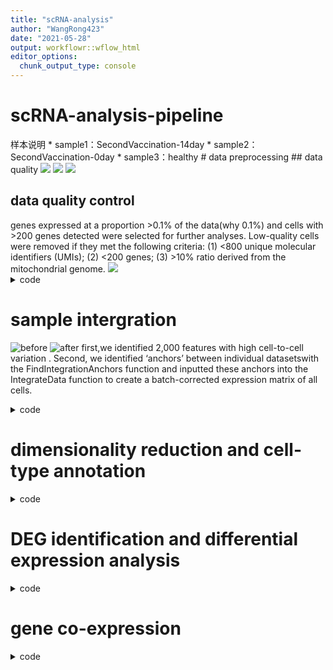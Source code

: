 ---
title: "scRNA-analysis"
author: "WangRong423"
date: "2021-05-28"
output: workflowr::wflow_html
editor_options:
  chunk_output_type: console
---

# scRNA-analysis-pipeline
样本说明
* sample1：SecondVaccination-14day
* sample2：SecondVaccination-0day
* sample3：healthy
# data preprocessing
## data quality
![ ](QC1.png)
![ ](QC2.png)
![ ](QC3.png)

## data quality control
genes expressed at a proportion >0.1% of the data(why 0.1%) and cells with >200 genes detected were selected for further analyses. 
Low-quality cells were removed if they met the following criteria: 
(1) <800 unique molecular identifiers (UMIs);
(2) <200 genes; 
(3) >10% ratio derived from the mitochondrial genome.
![ ](QC-chart.png)
<details>
  <summary>code</summary>
  <pre><code> 
library(Seurat)
library(cowplot)
library(ggplot2)
library(Matrix)
library(dplyr)
library(umap)
sample1 <- Read10X(data.dir = "/home/caslx/Database/COVID_19_Data/3SampleData_0512/sample1/outs/filtered_feature_bc_matrix/")
dim(sample1$`Gene Expression`)
sample1 <- CreateSeuratObject(counts = sample1$`Gene Expression`,min.cells = 10, min.features = 200, project = "sample1")
dim(sample1)
gene1_1 <- sample1$nFeature_RNA
counts1_1<- sample1$nCount_RNA
summary(gene1_1)
summary(counts1_1)
sample1[["percent.mt"]] <- PercentageFeatureSet(sample1, pattern = "^MT-")
pdf(file="/home/rongwang/results/pipline_results/2021.5.20.pdf")
VlnPlot(sample1, features = c("nFeature_RNA", "nCount_RNA", "percent.mt"), ncol = 3)
sample_1 <- subset(sample1, subset = nFeature_RNA > 200 & nFeature_RNA < 5000 & nCount_RNA > 800 & nCount_RNA < 25000 & percent.mt <10)
gene1_2 <- sample_1$nFeature_RNA
counts1_2<-sample_1T$nCount_RNA
summary(gene1_2)
summary(counts1_2)
saveRDS(sample_1,file="/home/caslx/Database/COVID_19_Data/wr_scRNA/sample_1.rds")

sample2 <- Read10X(data.dir = "/home/caslx/Database/COVID_19_Data/3SampleData_0512/sample2/outs/filtered_feature_bc_matrix/")
dim(sample2$`Gene Expression`)
sample2 <- CreateSeuratObject(counts = sample2$`Gene Expression`, min.cells = 7, min.features = 200,project = "sample2")
dim(sample2)
gene2_1 <- sample2$nFeature_RNA
counts2_1<- sample2$nCount_RNA
summary(gene2_1)
summary(counts2_1)
sample2[["percent.mt"]] <- PercentageFeatureSet(sample2, pattern = "^MT-")
VlnPlot(sample2, features = c("nFeature_RNA", "nCount_RNA", "percent.mt"), ncol = 3)
sample_2 <- subset(sample2, subset = nFeature_RNA > 200 & nFeature_RNA < 5000 & nCount_RNA > 800 & nCount_RNA < 25000 & percent.mt <10)
gene2_2 <- sample_2$nFeature_RNA
counts2_2<-sample_2T$nCount_RNA
summary(gene2_2)
summary(counts2_2)
saveRDS(sample_2,file="/home/caslx/Database/COVID_19_Data/wr_scRNA/sample_2.rds")

sample3 <- Read10X(data.dir = "/home/caslx/Database/COVID_19_Data/3SampleData_0512/sample3/outs/filtered_feature_bc_matrix/",gene.column = 2,cell.column = 1)
dim(sample3$`Gene Expression`)
sample3 <- CreateSeuratObject(counts =  sample3$`Gene Expression, min.cells = 3, min.features = 200,project = "sample3")
dim(sample3)
gene3_1 <- sample3$nFeature_RNA
counts3_1<- sample3$nCount_RNA
summary(gene3_1)
summary(counts3_1)
sample3[["percent.mt"]] <- PercentageFeatureSet(sample3, pattern = "^MT-")
VlnPlot(sample3, features = c("nFeature_RNA", "nCount_RNA", "percent.mt"), ncol = 3)
dev.off ()
sample3_2 <- subset(sample3, subset = nFeature_RNA > 200 & nFeature_RNA < 5000 & nCount_RNA > 800 & nCount_RNA < 25000 & percent.mt <30)
gene3_2 <- sample_3$nFeature_RNA
counts2_2<-sample_3T$nCount_RNA
summary(gene3_2)
summary(counts3_2)
saveRDS(sample_3,file="/home/caslx/Database/COVID_19_Data/wr_scRNA/sample_3.rds")

 </code></pre>
</details>
# sample intergration

![before](merge.png)
![after](batch removal.png)
first,we identified 2,000 features with high cell-to-cell variation . 
Second, we identified ‘anchors’ between individual datasetswith the FindIntegrationAnchors function and inputted these anchors into the
IntegrateData function to create a batch-corrected expression matrix of all cells.

<details>
  <summary>code</summary>
  <pre><code> 
library(Seurat)
library(cowplot)
library(ggplot2)
library(Matrix)
library(dplyr)
library(umap)
mymerg<-merge(x=sample1,y=sample2,sample3)
mymerg <- NormalizeData(mymerg, normalization.method = "LogNormalize", scale.factor = 10000)
mymerg <- FindVariableFeatures(mymerg, selection.method = "vst", nfeatures = 2000)
mymerg <- ScaleData(mymerg,features=VariableFeatures(mymerg)) 
mymerg <- RunPCA(mymerg, features = VariableFeatures(object = mymerg))
mymerg <- FindNeighbors(mymerg, dims = 1:20)
mymerg <- FindClusters(mymerg, resolution = 0.5)
mymerg <- RunUMAP(mymerg, dims = 1:20)
mymerg <- RunTSNE(mymerg, dims = 1:20)
pdf(file="/home/rongwang/results/pipline_results/2021.5.20.umap.pdf")
DimPlot(mymerg, reduction = "umap",label = TRUE,group.by="orig.ident")+ggtitle("merge")
dev.off()

mymerg<-merge(x=sample_1,y=c(sample_2,sample_3))
mymerg
sample.list <- sample.list[c("sample1", "sample2", "sample3")]
for (i in 1:length(sample.list)) {
  sample.list[[i]] <- NormalizeData(sample.list[[i]], verbose = FALSE)
  sample.list[[i]] <- FindVariableFeatures(sample.list[[i]], selection.method = "vst",  nfeatures = 2000, verbose = FALSE)
}
sample123_Anchors <- FindIntegrationAnchors(object.list = list(sample_1, sample_2,sample_3), dims = 1:50)
sample123_integrated <- IntegrateData(anchorset = sample123_Anchors, dims = 1:50)
head(sample123_integrated@meta.data)

DefaultAssay(sample123_integrated) <- "integrated"
   
pdf(file = "/home/rongwang/results/pipline_results/2021.5.23_sample123_integrated_1.pdf")
sample123_integrated <- ScaleData(sample123_integrated, verbose = FALSE)
sample123_integrated <- RunPCA(sample123_integrated, npcs = 50, verbose = FALSE)
ElbowPlot(object =sample123_integrated , ndims = 50)
dev.off ()

pdf(file = "/home/rongwang/results/pipline_results/2021.5.23_sample123_integrated_sample1123_2.pdf")
sample123_integrated <- FindNeighbors(sample123_integrated, reduction = "pca", dims = 1:20)
sample123_integrated <- FindClusters(sample123_integrated, resolution = 0.3)
sample123_integrated <- RunUMAP(sample123_integrated, reduction = "pca", dims = 1:20)
DimPlot(sample123_integrated, reduction = "umap", group.by = "orig.ident")+ggtitle("batch effect removal")
DimPlot(sample123_integrated, reduction = "umap", label = TRUE)
  </code></pre>
</details>

# dimensionality reduction and cell-type annotation
<details>
  <summary>code</summary>
  <pre><code> 
  
  </code></pre>
</details>
# DEG identification and differential expression analysis
<details>
  <summary>code</summary>
  <pre><code> 

</code></pre>
</details>
#   gene co-expression
<details>
  <summary>code</summary>
  <pre><code> 

</code></pre>
</details>